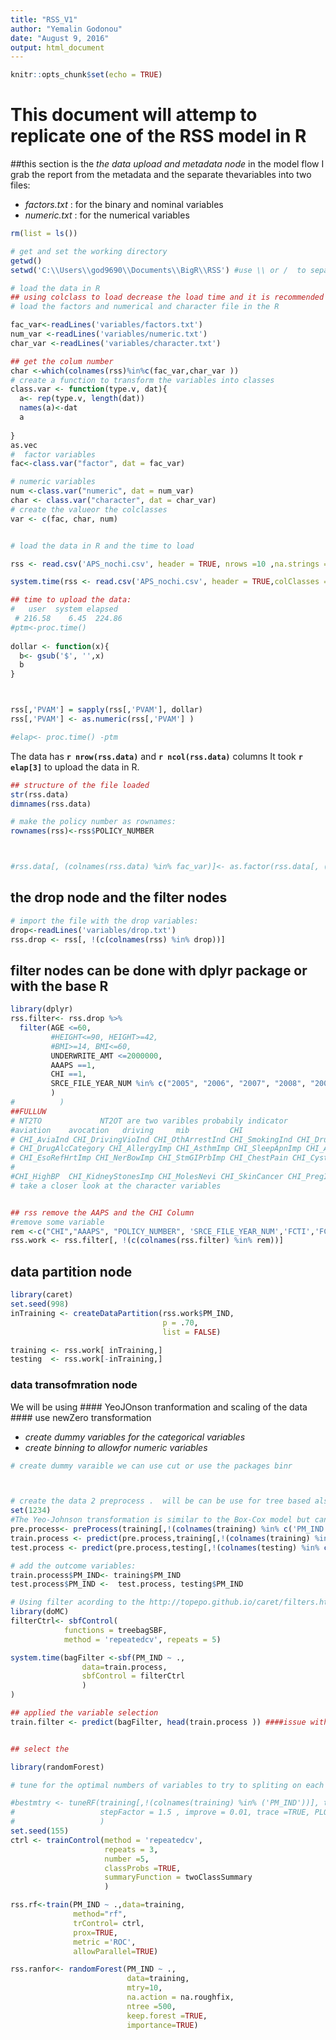 ```yaml
---
title: "RSS_V1"
author: "Yemalin Godonou"
date: "August 9, 2016"
output: html_document
---
```


```r
knitr::opts_chunk$set(echo = TRUE)
```

# This document will attemp to replicate one of the RSS model in R


##this section is the *the data upload and metadata node*  in the model flow
I grab the report from the metadata and the separate thevariables into two files:

* *factors.txt* : for the binary and nominal variables
* *numeric.txt* : for the numerical variables

```r
rm(list = ls())

# get and set the working directory
getwd()
setwd('C:\\Users\\god9690\\Documents\\BigR\\RSS') #use \\ or /  to separate folder

# load the data in R
## using colclass to load decrease the load time and it is recommended for the large data
# load the factors and numerical and character file in the R

fac_var<-readLines('variables/factors.txt')
num_var <-readLines('variables/numeric.txt')
char_var <-readLines('variables/character.txt')

## get the colum number 
char <-which(colnames(rss)%in%c(fac_var,char_var ))
# create a function to transform the variables into classes
class.var <- function(type.v, dat){
  a<- rep(type.v, length(dat))
  names(a)<-dat
  a
  
}
as.vec
#  factor variables
fac<-class.var("factor", dat = fac_var)

# numeric variables
num <-class.var("numeric", dat = num_var)
char <- class.var("character", dat = char_var)
# create the valueor the colclasses
var <- c(fac, char, num)


# load the data in R and the time to load

rss <- read.csv('APS_nochi.csv', header = TRUE, nrows =10 ,na.strings = c("NA",''))

system.time(rss <- read.csv('APS_nochi.csv', header = TRUE,colClasses = var, na.strings = c("NA",'')))

## time to upload the data:
#   user  system elapsed 
 # 216.58    6.45  224.86 
#ptm<-proc.time()
 
dollar <- function(x){
  b<- gsub('$', '',x)
  b
}



rss[,'PVAM'] = sapply(rss[,'PVAM'], dollar)
rss[,'PVAM'] <- as.numeric(rss[,'PVAM'] )

#elap<- proc.time() -ptm


```

The data has **`r nrow(rss.data)`**  and **`r ncol(rss.data)`** columns It took **`r elap[3]`** to  upload the data in R.

```r
## structure of the file loaded
str(rss.data)
dimnames(rss.data)

```



```r
# make the policy number as rownames:
rownames(rss)<-rss$POLICY_NUMBER



#rss.data[, (colnames(rss.data) %in% fac_var)]<- as.factor(rss.data[, (colnames(rss.data) %in% fac_var)])


```

## the drop node and the filter nodes

``` r
# import the file with the drop variables:
drop<-readLines('variables/drop.txt')
rss.drop <- rss[, !(c(colnames(rss) %in% drop))]


```
## filter nodes can be done with dplyr package or with the base R

``` r
library(dplyr)
rss.filter<- rss.drop %>%
  filter(AGE <=60, 
         #HEIGHT<=90, HEIGHT>=42,
         #BMI>=14, BMI<=60,
         UNDERWRITE_AMT <=2000000,
         AAAPS ==1,
         CHI ==1,
         SRCE_FILE_YEAR_NUM %in% c("2005", "2006", "2007", "2008", "2009", "2010" ,"2011" ,"2012", "2013", "2014")
         ) 
#          )
##FULLUW
# NT2TO             NT2OT are two varibles probabily indicator
#aviation    avocation   driving     mib         CHI
# CHI_AviaInd CHI_DrivingVioInd CHI_OthArrestInd CHI_SmokingInd CHI_DrugsInd CHI_TreatmentInd CHI_TobaccoMedsInd
# CHI_DrugAlcCategory CHI_AllergyImp CHI_AsthmImp CHI_SleepApnImp CHI_AnxietyStressImp CHI_DpressionImp CHI_PanAttckImp CHI_BldStoolImp
# CHI_EsoRefHrtImp CHI_NerBowImp CHI_StmGIPrbImp CHI_ChestPain CHI_CystTumorLumpImp CHI_PolypImp CHI_Diabetes CHI_HeadacheImp CHI_SeizureImp
#
#CHI_HighBP  CHI_KidneyStonesImp CHI_MolesNevi CHI_SkinCancer CHI_PregInferImp CHI_RefractSurg CHI_SurgeryHospImp
# take a closer look at the character variables


## rss remove the AAPS and the CHI Column
#remove some variable
rem <-c("CHI","AAAPS", "POLICY_NUMBER", 'SRCE_FILE_YEAR_NUM','FCTI','FCT3','DEBI','FCT5')
rss.work <- rss.filter[, !(c(colnames(rss.filter) %in% rem))]
```

## data partition node

```r
library(caret)
set.seed(998)
inTraining <- createDataPartition(rss.work$PM_IND, 
                                  p = .70, 
                                  list = FALSE)

training <- rss.work[ inTraining,]
testing  <- rss.work[-inTraining,]

```

### data transofmration node
We will be using 
#### YeoJOnson tranformation and scaling of the data
####  use newZero transformation

* *create dummy variables for the categorical variables* 
* *create binning to allowfor numeric variables* 

``` r
# create dummy varaible we can use cut or use the packages binr



# create the data 2 preprocess .  will be can be use for tree based also
set(1234)
#The Yeo-Johnson transformation is similar to the Box-Cox model but can accommodate predictors with zero and/or negative values (while the #predictors values for the Box-Cox transformation must be strictly positive.) 
pre.process<- preProcess(training[,!(colnames(training) %in% c('PM_IND'))], method = c("center", "scale", "YeoJohnson", "nzv"))
train.process <- predict(pre.process,training[,!(colnames(training) %in% c('PM_IND'))])
test.process <- predict(pre.process,testing[,!(colnames(testing) %in% c('PM_IND'))])

# add the outcome variables:
train.process$PM_IND<- training$PM_IND
test.process$PM_IND <-  test.process, testing$PM_IND

```


``` r
# Using filter acording to the http://topepo.github.io/caret/filters.html site
library(doMC)
filterCtrl<- sbfControl(
            functions = treebagSBF,
            method = 'repeatedcv', repeats = 5)

system.time(bagFilter <-sbf(PM_IND ~ .,
                data=train.process,
                sbfControl = filterCtrl
                )
)

## applied the variable selection 
train.filter <- predict(bagFilter, head(train.process )) ####issue with running the result


## select the 
```

```r
library(randomForest)

# tune for the optimal numbers of variables to try to spliting on each node

#bestmtry <- tuneRF(training[,!(colnames(training) %in% ('PM_IND'))], training$PM_IND, 5,ntreeTry = 100, 
#                   stepFactor = 1.5 , improve = 0.01, trace =TRUE, PLOT=TRUE,doBest = FALSE
#                   )
set.seed(155)
ctrl <- trainControl(method = 'repeatedcv',
                     repeats = 3,
                     number =5,
                     classProbs =TRUE,
                     summaryFunction = twoClassSummary
                     )

rss.rf<-train(PM_IND ~ .,data=training,
              method="rf",
              trControl= ctrl,
              prox=TRUE,
              metric ='ROC',
              allowParallel=TRUE)

rss.ranfor<- randomForest(PM_IND ~ .,
                          data=training,
                          mtry=10, 
                          na.action = na.roughfix,
                          ntree =500,
                          keep.forest =TRUE,
                          importance=TRUE)

```
